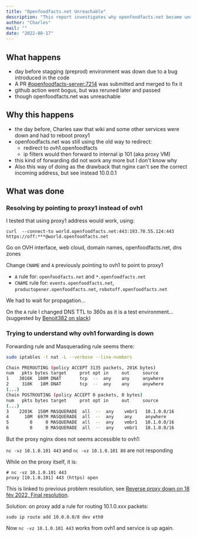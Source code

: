 ```yaml
---
title: "Openfoodfacts.net Unreachable"
description: "This report investigates why openfoodfacts.net became unreachable, detailing the initial problem, the underlying causes related to DNS and forwarding rules, and the steps taken to resolve the issue by reconfiguring DNS and adding a routing rule on the proxy."
author: "Charles"
mail: ""
date: "2022-08-17"
---
```


## What happens

* day before stagging (preprod) environment was down due to a bug introduced in the code
* A PR [#openfoodfacts-server:7214](https://github.com/openfoodfacts/openfoodfacts-server/pull/7214) was submitted and merged to fix it
* github action went bogus, but was reruned later and passed
* though openfoodfacts.net was unreachable

## Why this happens
* the day before, Charles saw that wiki and some other services were down and had to reboot proxy1
* openfoodfacts.net was still using the old way to redirect:
  * redirect to ovh1.openfoodfacts
  * ip filters would then forward to internal ip 101 (aka proxy VM)
* this kind of forwarding did not work any more but I don't know why
* Also this way of doing as the drawback that nginx can't see the correct incoming address, but see instead 10.0.0.1

## What was done

### Resolving by pointing to proxy1 instead of ovh1

I tested that using proxy1 address would work, using:

```
curl  --connect-to world.openfoodfacts.net:443:193.70.55.124:443 https://off:***@world.openfoodfacts.net
```

Go on OVH interface, web cloud, domain names, openfoodfacts.net, dns zones

Change `CNAME` and `A` previously pointing to ovh1 to point to proxy1

- `A` rule for: `openfoodfacts.net` and `*.openfoodfacts.net`
- `CNAME` rule for: `events.openfoodfacts.net`, `productopener.openfoodfacts.net`, `robotoff.openfoodfacts.net`

We had to wait for propagation...

On the `A` rule I changed DNS TTL to 360s as it is a test environment... (suggested by [Benoit382 on slack](https://openfoodfacts.slack.com/archives/C02KVRT2C/p1660736063583439?thread_ts=1660729404.648899&cid=C02KVRT2C))

### Trying to understand why ovh1 forwarding is down

Forwarding rule and Masquerading rule seems there:

```bash
sudo iptables -t nat -L --verbose --line-numbers

Chain PREROUTING (policy ACCEPT 3135 packets, 201K bytes)
num   pkts bytes target     prot opt in     out     source               destination         
1    3016K  180M DNAT       tcp  --  any    any     anywhere             ovh1.openfoodfacts.org  tcp dpt:https to:10.1.0.101:443
2     318K   18M DNAT       tcp  --  any    any     anywhere             ovh1.openfoodfacts.org  tcp dpt:http to:10.1.0.101:80
(...)
Chain POSTROUTING (policy ACCEPT 0 packets, 0 bytes)
num   pkts bytes target     prot opt in     out     source               destination         
(...)
3    2203K  150M MASQUERADE  all  --  any    vmbr1   10.1.0.0/16          anywhere            
4      10M  697M MASQUERADE  all  --  any    any     anywhere             anywhere            
5        0     0 MASQUERADE  all  --  any    vmbr1   10.1.0.0/16          anywhere            
6        0     0 MASQUERADE  all  --  any    vmbr1   10.1.0.0/16          anywhere    
```

But the proxy nginx does not seems accessible to ovh1:

`nc -vz 10.1.0.101 443` and `nc -vz 10.1.0.101 80` are not responding

While on the proxy itself, it is:

```
# nc -vz 10.1.0.101 443
proxy [10.1.0.101] 443 (https) open
```

This is linked to previous problem resolution, see [Reverse proxy down on 18 fév 2022, Final resolution](2022-02-18-ovh-reverse-proxy-down.md#final-resolution).

Solution: on proxy add a rule for routing 10.1.0.xxx packets:
```
sudo ip route add 10.0.0.0/8 dev eth0
```

Now `nc -vz 10.1.0.101 443` works from ovh1 and service is up again.
